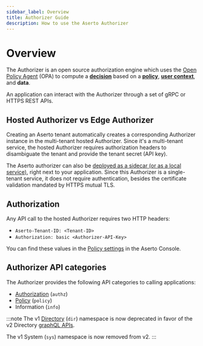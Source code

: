 ```yaml
---
sidebar_label: Overview
title: Authorizer Guide
description: How to use the Aserto Authorizer
---
```


# Overview

The Authorizer is an open source authorization engine which uses the
[Open Policy Agent](https://www.openpolicyagent.org) (OPA) to
compute a [**decision**](/docs/v1/overview/policy#decision) based on a [**policy**](/docs/v1/overview/policy),
[**user context**](/docs/v1/overview/policy#user-context), and **data**.

An application can interact with the Authorizer through a set of gRPC or HTTPS REST APIs.

## Hosted Authorizer vs Edge Authorizer

Creating an Aserto tenant automatically creates a corresponding Authorizer instance in the multi-tenant hosted Authorizer. Since it's a multi-tenant service, the hosted Authorizer requires authorization headers to disambiguate the tenant and provide the tenant secret (API key).

The Aserto authorizer can also be [deployed as a sidecar (or as a local service)](/docs/v1/edge-authorizers/overview), right next to your application. Since this Authorizer is a single-tenant service, it does not require authentication, besides the certificate validation mandated by HTTPS mutual TLS.

## Authorization

Any API call to the hosted Authorizer requires two HTTP headers:

- `Aserto-Tenant-ID: <Tenant-ID>`
- `Authorization: basic <Authorizer-API-Key>`

You can find these values in the [Policy settings](/docs/v1/aserto-console/view-policies#viewing-policy-settings)
in the Aserto Console.

## Authorizer API categories

The Authorizer provides the following API categories to calling applications:

- [Authorization](/docs/v1/authorizer-guide/authz) (`authz`)
- [Policy](/docs/v1/authorizer-guide/policy) (`policy`)
- Information (`info`)

:::note
The v1 [Directory](/docs/v1/authorizer-guide/dir) (`dir`) namespace is now deprecated in favor of the v2 Directory [graphQL APIs](/docs/v1/directory-guide/scenario).

The v1 System (`sys`) namespace is now removed from v2.
:::
